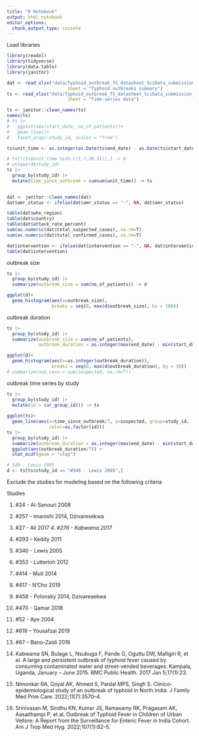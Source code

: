 ```yaml
---
title: "R Notebook"
output: html_notebook
editor_options: 
  chunk_output_type: console
---
```


Load libraries

```r
library(readxl)
library(tidyverse)
library(data.table)
library(janitor)
```

```r
dat <- read_xlsx("data/Typhoid_outbreak_TS_datasheet_SciData_submission_final.xlsx", 
                       sheet = "Typhoid outbreaks summary")
ts <- read_xlsx("data/Typhoid_outbreak_TS_datasheet_SciData_submission_final.xlsx", 
                       sheet = "Time-series data")
```

```r
ts <- janitor::clean_names(ts)
names(ts)
# ts |> 
#   ggplot(aes(start_date, no_of_patients))+
#   geom_line()+
#   facet_wrap(~study_id, scales = "free")

ts$unit_time <- as.integer(as.Date(ts$end_date) - as.Date(ts$start_date)) + 1

# ts[!(ts$unit_time %in% c(1,7,30,31)),] -> d
# unique(d$study_id)
ts |> 
  group_by(study_id) |>
  mutate(time_since_outbreak = cumsum(unit_time)) -> ts
  
```

```r
dat <- janitor::clean_names(dat)
dat$amr_status <- ifelse(dat$amr_status == "-", NA, dat$amr_status)
```

```r
table(dat$who_region)
table(dat$country)
table(dat$attack_rate_percent)
sum(as.numeric(dat$total_suspected_cases), na.rm=T)
sum(as.numeric(dat$total_confirmed_cases), na.rm=T)
```

```r
dat$intervention <- ifelse(dat$intervention == "-", NA, dat$intervention)
table(dat$intervention)
```

outbreak size

```r
ts |> 
  group_by(study_id) |>
  summarize(outbreak_size = sum(no_of_patients)) -> d

ggplot(d)+
  geom_histogram(aes(x=outbreak_size), 
                 breaks = seq(0, max(d$outbreak_size), by = 100))
```

outbreak duration

```r
ts |>
  group_by(study_id) |> 
  summarize(outbreak_size = sum(no_of_patients),
            outbreak_duration = as.integer(max(end_date) - min(start_date))) -> d

ggplot(d)+
  geom_histogram(aes(x=as.integer(outbreak_duration)), 
                 breaks = seq(0, max(d$outbreak_duration), by = 30))
# summarize(num_case = sum(suspected, na.rm=T))

```

outbreak time series by study

```r
ts |>
  group_by(study_id) |> 
  mutate(id = cur_group_id()) -> ts
 
ggplot(ts)+
  geom_line(aes(x=time_since_outbreak/7, y=suspected, group=study_id, 
                color=as.factor(id)))
ts |> 
  group_by(study_id) |> 
  summarize(outbreak_duration = as.integer(max(end_date) - min(start_date))) |>
  ggplot(aes(outbreak_duration/7)) +
  stat_ecdf(geom = "step")
```



```r
# 340 - Lewis 2005
d <- ts[ts$study_id == "#340 - Lewis 2005",]
```

Exclude the studies for modeling based on the following criteria


Studies 

1. #24 - Al-Sanouri 2008
2. #257 – Imanishi 2014, Dzivaresekwa
3. #27 - Ali 2017
_4. #276 - Kabwama 2017_
5. #293 – Keddy 2011
6. #340 - Lewis 2005
7. #353 - Lutterloh 2012
8. #414 - Muti 2014
9. #417 - N'Cho 2019
10. #458 - Polonsky 2014, Dzivaresekwa
11. #470 - Qamar 2018
12. #52 - Aye 2004
13. #619 – Yousafzai 2019
14. #67 – Bano-Zaidi 2018

1. Kabwama SN, Bulage L, Nsubuga F, Pande G, Oguttu DW, Mafigiri R, et al. A large and persistent outbreak of typhoid fever caused by consuming contaminated water and street-vended beverages: Kampala, Uganda, January – June 2015. BMC Public Health. 2017 Jan 5;17(1):23. 

1. Nimonkar RA, Goyal AK, Ahmed S, Pardal MPS, Singh S. Clinico-epidemiological study of an outbreak of typhoid in North India. J Family Med Prim Care. 2022;11(7):3570–4. 

1. Srinivasan M, Sindhu KN, Kumar JS, Ramasamy RK, Pragasam AK, Aasaithampi P, et al. Outbreak of Typhoid Fever in Children of Urban Vellore: A Report from the Surveillance for Enteric Fever in India Cohort. Am J Trop Med Hyg. 2022;107(1):82–5. 

